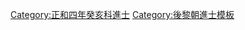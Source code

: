 {{Navbox
|name = 正和四年癸亥科庭試進士榜
|title = [[後黎朝進士列表|正和四年（1683年）癸亥科庭試進士榜]]
|titlestyle = background-color:#FFD700;
|image =
|style = width:100%;text-align:center; 
|groupstyle = text-align:center; background-color:#FFD700;
|liststyle = text-align:center;
|state = {{{state<includeonly>|collapsed</includeonly>}}}

|group1 = 第一甲<br>勅賜進士及第<br>共3名
|list1 = [[狀元]]：'''[[阮登道]]''' - [[榜眼]]：'''[[范光宅]]''' - [[探花]]：'''[[郭佳|郭　佳]]'''

|group2 = 第二甲<br>勅賜進士出身<br>共1名
|list2 = [[阮當湖]]

|group3 = 第三甲<br>勅賜同進士出身<br>共14名
|list3 = [[陳善述]] - [[黎登輔]] - [[華公芳]] - [[杜公纘]] - [[陳附翼]] - [[鄭德運]] - [[陳進諫]]<br>[[楊公度]] - [[陶俊彥]] - [[費國體]] - [[阮首稱]] - [[謝登望]] - [[阮龍榜]] - [[阮廷栢]]

|belowstyle = text-align: center; background-color:#FFD700;
|below='''前一科：[[Template:永治五年庚申科庭試進士榜|永治五年庚申科]]　'''·'''　後一科：[[Template:正和六年乙丑科庭試進士榜|正和六年乙丑科]]'''
}}
[[Category:正和四年癸亥科進士]]
<noinclude>[[Category:正和四年癸亥科進士| ]]
[[Category:後黎朝進士模板]]</noinclude>